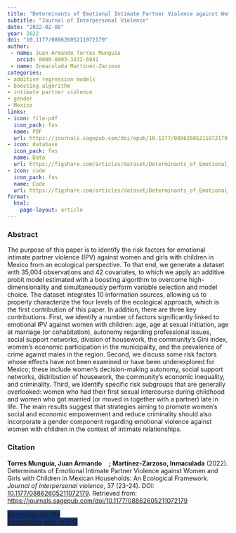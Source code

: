 ```yaml
---
title: "Determinants of Emotional Intimate Partner Violence against Women and Girls with Children in Mexican Households: An Ecological Framework"
subtitle: "Journal of Interpersonal Violence" 
date: "2022-02-08"
year: 2022
doi: "10.1177/08862605211072179"
author:
 - name: Juan Armando Torres Munguía
   orcid: 0000-0003-3432-6941
 - name: Inmaculada Martínez-Zarzoso
categories:
- additive regression models
- boosting algorithm
- intimate partner violence
- gender
- Mexico
links:
- icon: file-pdf
  icon_pack: fas
  name: PDF
  url: https://journals.sagepub.com/doi/epub/10.1177/08862605211072179
- icon: database
  icon_pack: fas
  name: Data
  url: https://figshare.com/articles/dataset/Determinants_of_Emotional_Intimate_Partner_Violence_against_Women_and_Girls_with_Children_in_Mexican_Households_An_Ecological_Framework/25537654
- icon: code
  icon_pack: fas
  name: Code
  url: https://figshare.com/articles/dataset/Determinants_of_Emotional_Intimate_Partner_Violence_against_Women_and_Girls_with_Children_in_Mexican_Households_An_Ecological_Framework/25537654
format: 
  html: 
    page-layout: article
---
```

 
### Abstract 
The purpose of this paper is to identify the risk factors for emotional intimate partner violence (IPV) against women and girls with children in Mexico from an ecological perspective. To that end, we generate a dataset with 35,004 observations and 42 covariates, to which we apply an additive probit model estimated with a boosting algorithm to overcome high-dimensionality and simultaneously perform variable selection and model choice. The dataset integrates 10 information sources, allowing us to properly characterize the four levels of the ecological approach, which is the first contribution of this paper. In addition, there are three key contributions. First, we identify a number of factors significantly linked to emotional IPV against women with children: age, age at sexual initiation, age at marriage (or cohabitation), autonomy regarding professional issues, social support networks, division of housework, the community's Gini index, women's economic participation in the municipality, and the prevalence of crime against males in the region. Second, we discuss some risk factors whose effects have not been examined or have been underexplored for Mexico; these include women's decision-making autonomy, social support networks, distribution of housework, the community's economic inequality, and criminality. Third, we identify specific risk subgroups that are generally overlooked: women who had their first sexual intercourse during childhood and women who got married (or moved in together with a partner) late in life. The main results suggest that strategies aiming to promote women's social and economic empowerment and reduce criminality should also incorporate a gender component regarding emotional violence against women with children in the context of intimate relationships.

### Citation
<p><b>Torres Munguía, Juan Armando<a href="https://orcid.org/0000-0003-3432-6941" target="_blank"><img src="https://info.orcid.org/wp-content/uploads/2019/11/orcid_16x16.png" height="16" width="16" ></a>; Martínez-Zarzoso, Inmaculada</b> (2022). Determinants of Emotional Intimate Partner Violence against Women and Girls with Children in Mexican Households: An Ecological Framework. <i>Journal of interpersonal violence</i>, 37 (23-24). DOI: <a href="10.1177/08862605211072179" target="_blank">10.1177/08862605211072179</a>. Retrieved from: <a href="https://journals.sagepub.com/doi/10.1177/08862605211072179" target="_blank">https://journals.sagepub.com/doi/10.1177/08862605211072179</a></p>

```{=html}

  <div class="container text-center mt-4" >
  <a href="cite.bib" class="btn custom-btn mt-1" style="border:1px solid #153268; background-color: #153268; margin-top: 5px;" download>
    <i class="fas fa-cloud-arrow-down"></i> Download .bib file <br> (compatible with LaTeX)
  </a>

```
